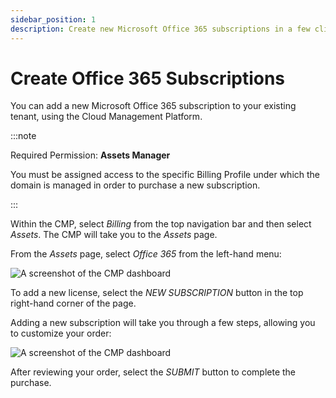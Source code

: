 ```yaml
---
sidebar_position: 1
description: Create new Microsoft Office 365 subscriptions in a few clicks with Cloud Management Platform
---
```


# Create Office 365 Subscriptions

You can add a new Microsoft Office 365 subscription to your existing tenant, using the Cloud Management Platform.

:::note

Required Permission: **Assets Manager**

You must be assigned access to the specific Billing Profile under which the domain is managed in order to purchase a new subscription.

:::

Within the CMP, select _Billing_ from the top navigation bar and then select _Assets_. The CMP will take you to the _Assets_ page.

From the _Assets_ page, select _Office 365_ from the left-hand menu:

![A screenshot of the CMP dashboard](../.gitbook/assets/cmp-ms-office-365.png)

To add a new license, select the _NEW SUBSCRIPTION_ button in the top right-hand corner of the page.

Adding a new subscription will take you through a few steps, allowing you to customize your order:

![A screenshot of the CMP dashboard](../.gitbook/assets/cmp-ms-office-365-new.png)

After reviewing your order, select the _SUBMIT_ button to complete the purchase.
